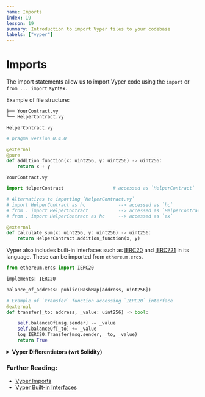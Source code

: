 ```yaml
---
name: Imports
index: 19
lesson: 19
summary: Introduction to import Vyper files to your codebase
labels: ["vyper"]
---
```


# Imports

The import statements allow us to import Vyper code using the `import` or `from ... import` syntax.

Example of file structure:

```bash
├── YourContract.vy
└── HelperContract.vy
```

`HelperContract.vy`

```python
# pragma version 0.4.0

@external
@pure
def addition_function(x: uint256, y: uint256) -> uint256:
    return x + y
```

`YourContract.vy`

```python
import HelperContract                  # accessed as `HelperContract`

# Alternatives to importing `HelperContract.vy`
# import HelperContract as hc            --> accessed as `hc`
# from . import HelperContract           --> accessed as `HelperContract`
# from . import HelperContract as hc     --> accessed as `ex`

@external
def calculate_sum(x: uint256, y: uint256) -> uint256:
    return HelperContract.addition_function(x, y)

```

Vyper also includes built-in interfaces such as [IERC20](https://eips.ethereum.org/EIPS/eip-20) and [IERC721](https://eips.ethereum.org/EIPS/eip-721) in its language. These can be imported from `ethereum.ercs`.

```python
from ethereum.ercs import IERC20

implements: IERC20

balance_of_address: public(HashMap[address, uint256])

# Example of `transfer` function accessing `IERC20` interface
@external
def transfer(_to: address, _value: uint256) -> bool:

    self.balanceOf[msg.sender] -= _value
    self.balanceOf[_to] += _value
    log IERC20.Transfer(msg.sender, _to, _value)
    return True
```

<details>
  <summary>
    <strong>Vyper Differentiators (wrt Solidity)</strong>
  </summary>
  <ul>
    <li>You can assign alias to the imported contract using `as` keyword.</li>
    <li>Vyper has built-in interfaces</li>
  </ul>
</details>

### Further Reading:

- [Vyper Imports](https://docs.vyperlang.org/en/latest/structure-of-a-contract.html#imports)
- [Vyper Built-in Interfaces](https://docs.vyperlang.org/en/latest/interfaces.html#built-in-interfaces)

